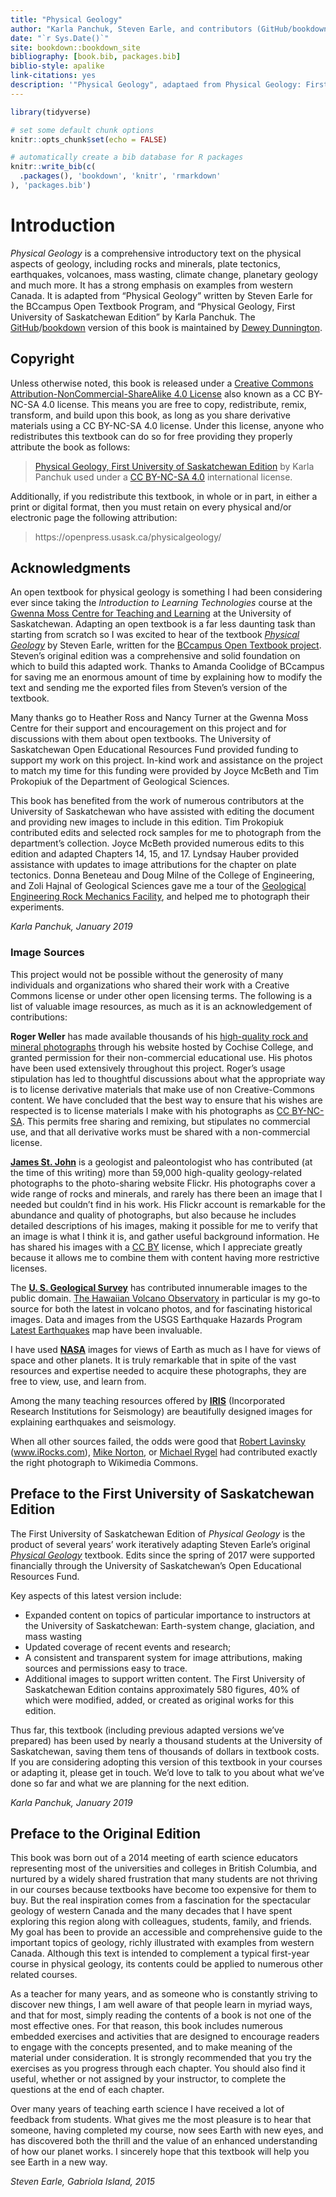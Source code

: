 ```yaml
--- 
title: "Physical Geology"
author: "Karla Panchuk, Steven Earle, and contributors (GitHub/bookdown version maintained by Dewey Dunnington)"
date: "`r Sys.Date()`"
site: bookdown::bookdown_site
bibliography: [book.bib, packages.bib]
biblio-style: apalike
link-citations: yes
description: '"Physical Geology", adaptaed from Physical Geology: First University of Saskatchewan Edition" (Karla Panchuk" and "Physical Geology" (Steven Earle)'
---
```


```r
library(tidyverse)

# set some default chunk options
knitr::opts_chunk$set(echo = FALSE)

# automatically create a bib database for R packages
knitr::write_bib(c(
  .packages(), 'bookdown', 'knitr', 'rmarkdown'
), 'packages.bib')
```

# Introduction {-}

_Physical Geology_ is a comprehensive introductory text on the physical aspects of geology, including rocks and minerals, plate tectonics, earthquakes, volcanoes, mass wasting, climate change, planetary geology and much more. It has a strong emphasis on examples from western Canada. It is adapted from "Physical Geology" written by Steven Earle for the BCcampus Open Textbook Program, and "Physical Geology, First University of Saskatchewan Edition" by Karla Panchuk. The [GitHub](https://github.com/)/[bookdown](https://bookdown.org/) version of this book is maintained by [Dewey Dunnington](https://fishandwhistle.net/).

## Copyright

Unless otherwise noted, this book is released under a [Creative Commons Attribution-NonCommercial-ShareAlike 4.0 License](https://creativecommons.org/licenses/by-nc-sa/4.0/) also known as a CC BY-NC-SA 4.0 license. This means you are free to copy, redistribute, remix, transform, and build upon this book, as long as you share derivative materials using a CC BY-NC-SA 4.0 license. Under this license, anyone who redistributes this textbook can do so for free providing they properly attribute the book as follows:

> [Physical Geology, First University of Saskatchewan Edition](https://physicalgeology.pressbooks.com) by Karla Panchuk used under a [CC BY-NC-SA 4.0](https://creativecommons.org/licenses/by-nc-sa/4.0/) international license.

Additionally, if you redistribute this textbook, in whole or in part, in either a print or digital format, then you must retain on every physical and/or electronic page the following attribution:

> https://openpress.usask.ca/physicalgeology/

## Acknowledgments

An open textbook for physical geology is something I had been considering ever since taking the _Introduction to Learning Technologies_ course at the [Gwenna Moss Centre for Teaching and Learning](https://teaching.usask.ca/about/units/gwenna-moss-centre-for-teaching-and-learning.php) at the University of Saskatchewan. Adapting an open textbook is a far less daunting task than starting from scratch so I was excited to hear of the textbook _[Physical Geology](https://open.bccampus.ca/find-open-textbooks/?uuid=52166cd1-e380-4e1b-9a6f-d891936e4749)_ by Steven Earle, written for the [BCcampus Open Textbook project](https://open.bccampus.ca/find-open-textbooks/). Steven's original edition was a comprehensive and solid foundation on which to build this adapted work. Thanks to Amanda Coolidge of BCcampus for saving me an enormous amount of time by explaining how to modify the text and sending me the exported files from Steven’s version of the textbook.

Many thanks go to Heather Ross and Nancy Turner at the Gwenna Moss Centre for their support and encouragement on this project and for discussions with them about open textbooks. The University of Saskatchewan Open Educational Resources Fund provided funding to support my work on this project. In-kind work and assistance on the project to match my time for this funding were provided by Joyce McBeth and Tim Prokopiuk of the Department of Geological Sciences.

This book has benefited from the work of numerous contributors at the University of Saskatchewan who have assisted with editing the document and providing new images to include in this edition. Tim Prokopiuk contributed edits and selected rock samples for me to photograph from the department’s collection. Joyce McBeth provided numerous edits to this edition and adapted Chapters 14, 15, and 17. Lyndsay Hauber provided assistance with updates to image attributions for the chapter on plate tectonics. Donna Beneteau and Doug Milne of the College of Engineering, and Zoli Hajnal of Geological Sciences gave me a tour of the [Geological Engineering Rock Mechanics Facility](https://research.usask.ca/portalforindustry/facilities/geological-engineering-rock-mechanics-facility.php), and helped me to photograph their experiments.

_Karla Panchuk, January 2019_

### Image Sources

This project would not be possible without the generosity of many individuals and organizations who shared their work with a Creative Commons license or under other open licensing terms. The following is a list of valuable image resources, as much as it is an acknowledgement of contributions:

__Roger Weller__ has made available thousands of his [high-quality rock and mineral photographs](http://skywalker.cochise.edu/wellerr/mineral/minlist.htm) through his website hosted by Cochise College, and granted permission for their non-commercial educational use. His photos have been used extensively throughout this project. Roger's usage stipulation has led to thoughtful discussions about what the appropriate way is to license derivative materials that make use of non Creative-Commons content. We have concluded that the best way to ensure that his wishes are respected is to license materials I make with his photographs as [CC BY-NC-SA](https://creativecommons.org/licenses/by-nc-sa/4.0/legalcode). This permits free sharing and remixing, but stipulates no commercial use, and that all derivative works must be shared with a non-commercial license.

__[James St. John](https://www.flickr.com/photos/jsjgeology/)__ is a geologist and paleontologist who has contributed (at the time of this writing) more than 59,000 high-quality geology-related photographs to the photo-sharing website Flickr. His photographs cover a wide range of rocks and minerals, and rarely has there been an image that I needed but couldn't find in his work. His Flickr account is remarkable for the abundance and quality of photographs, but also because he includes detailed descriptions of his images, making it possible for me to verify that an image is what I think it is, and gather useful background information. He has shared his images with a [CC BY](https://creativecommons.org/licenses/by/4.0/) license, which I appreciate greatly because it allows me to combine them with content having more restrictive licenses.

The [__U. S. Geological Survey__](https://www.usgs.gov/) has contributed innumerable images to the public domain. [The Hawaiian Volcano Observatory](https://volcanoes.usgs.gov/observatories/hvo/) in particular is my go-to source for both the latest in volcano photos, and for fascinating historical images. Data and images from the USGS Earthquake Hazards Program [Latest Earthquakes](https://earthquake.usgs.gov/earthquakes/map/) map have been invaluable.

I have used __[NASA](https://www.nasa.gov/)__ images for views of Earth as much as I have for views of space and other planets. It is truly remarkable that in spite of the vast resources and expertise needed to acquire these photographs, they are free to view, use, and learn from.

Among the many teaching resources offered by [__IRIS__](https://www.iris.edu/hq/) (Incorporated Research Institutions for Seismology) are beautifully designed images for explaining earthquakes and seismology.

When all other sources failed, the odds were good that [Robert Lavinsky](https://uamineralmuseum.com/person/robert-lavinsky) ([www.iRocks.com](https://www.irocks.com/)), [Mike Norton](https://commons.wikimedia.org/wiki/User:Mikenorton), or [Michael Rygel](https://commons.wikimedia.org/wiki/User:Rygel,_M.C.) had contributed exactly the right photograph to Wikimedia Commons.

## Preface to the First University of Saskatchewan Edition

The First University of Saskatchewan Edition of _Physical Geology_ is the product of several years' work iteratively adapting Steven Earle's original _[Physical Geology](http://bit.ly/physgeol)_ textbook. Edits since the spring of 2017 were supported financially through the University of Saskatchewan's Open Educational Resources Fund.

Key aspects of this latest version include:

- Expanded content on topics of particular importance to instructors at the University of Saskatchewan: Earth-system change, glaciation, and mass wasting
- Updated coverage of recent events and research;
- A consistent and transparent system for image attributions, making sources and permissions easy to trace.
- Additional images to support written content. The First University of Saskatchewan Edition contains approximately 580 figures, 40% of which were modified, added, or created as original works for this edition.

Thus far, this textbook (including previous adapted versions we've prepared) has been used by nearly a thousand students at the University of Saskatchewan, saving them tens of thousands of dollars in textbook costs. If you are considering adopting this version of this textbook in your courses or adapting it, please get in touch. We'd love to talk to you about what we've done so far and what we are planning for the next edition.

_Karla Panchuk, January 2019_

## Preface to the Original Edition

This book was born out of a 2014 meeting of earth science educators representing most of the universities and colleges in British Columbia, and nurtured by a widely shared frustration that many students are not thriving in our courses because textbooks have become too expensive for them to buy. But the real inspiration comes from a fascination for the spectacular geology of western Canada and the many decades that I have spent exploring this region along with colleagues, students, family, and friends. My goal has been to provide an accessible and comprehensive guide to the important topics of geology, richly illustrated with examples from western Canada. Although this text is intended to complement a typical first-year course in physical geology, its contents could be applied to numerous other related courses.

As a teacher for many years, and as someone who is constantly striving to discover new things, I am well aware of that people learn in myriad ways, and that for most, simply reading the contents of a book is not one of the most effective ones. For that reason, this book includes numerous embedded exercises and activities that are designed to encourage readers to engage with the concepts presented, and to make meaning of the material under consideration. It is strongly recommended that you try the exercises as you progress through each chapter. You should also find it useful, whether or not assigned by your instructor, to complete the questions at the end of each chapter.

Over many years of teaching earth science I have received a lot of feedback from students. What gives me the most pleasure is to hear that someone, having completed my course, now sees Earth with new eyes, and has discovered both the thrill and the value of an enhanced understanding of how our planet works. I sincerely hope that this textbook will help you see Earth in a new way.

_Steven Earle, Gabriola Island, 2015_

